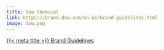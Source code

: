 ```yaml
---
title: Dow Chemical
link: https://brand.dow.com/en-us/brand-guidelines.html
image: dow.png
---
```


[{{< meta title >}} Brand Guidelines]({{< meta link >}})